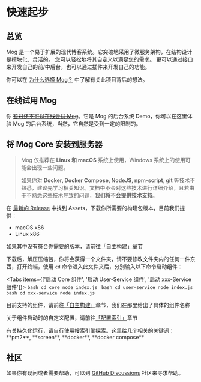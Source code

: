 
# 快速起步

## 总览

Mog 是一个易于扩展的现代博客系统。它突破地采用了微服务架构，在结构设计是模块化、灵活的。 您可以轻松地将其自定义以满足您的需求。 更可以通过接口来开发自己的前/中后台，也可以通过插件来开发自己的功能。

你可以在 [为什么选择 Mog？](/docs/why) 中了解有关此项目背后的想法。

## 在线试用 Mog

你 ~~[暂时还不可以在线尝试 Mog](#)~~。它是 Mog 的后台系统 Demo，你可以在这里体验 Mog 的后台系统，当然，它自然是受到一定的限制的。

## 将 Mog Core 安装到服务器


> Mog 仅推荐在 **Linux 和 macOS** 系统上使用，Windows 系统上的使用可能会出现一些问题。
>
> 如果你对 **Docker, Docker Compose, NodeJS, npm-script, git** 等技术不熟悉，建议先学习相关知识。文档中不会对这些技术进行详细介绍，且若由于不熟悉这些技术导致的问题，**我们将不会提供技术支持**。


在 [最新的 Release](https://github.com/mogland/core/releases) 中找到 Assets，下载你所需要的构建包版本，目前我们提供：

- macOS x86
- Linux x86

如果其中没有符合你需要的版本，请前往[「自主构建」](../install/build.md)章节

下载后，解压压缩包，你将会获得一个文件夹，请不要修改文件夹内的任何一件东西，打开终端，使用 `cd` 命令进入此文件夹后，分别输入以下命令启动组件：

<Tabs items={['启动 Core 组件', '启动 User-Service 组件', '启动 xxx-Service 组件']}>
  <Tab>
    ```bash
    cd core
    node index.js
    ```
  </Tab>
  <Tab>
    ```bash
    cd user-service
    node index.js
    ```
  </Tab>
  <Tab>
    ```bash
    cd xxx-service
    node index.js
    ```
  </Tab>
</Tabs>

目前支持的组件，请前往[「自主构建」](../install/build.md)章节，我们在那里给出了具体的组件名称

关于组件启动时的自定义配置，请前往[「配置索引」](../config/)章节

<Callout type="info" emoji="ℹ️">
有关持久化运行，请自行使用搜索引擎探索。这里给几个相关的关键词：**pm2**, **screen**, **docker**, **docker compose**
</Callout>

## 社区

如果你有疑问或者需要帮助，可以到 [GitHub Discussions](https://github.com/mogland/core/discussions) 社区来寻求帮助。
